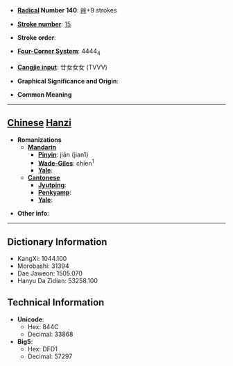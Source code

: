 * '''[[Wiktionary:Chinese radical index| Radical]] Number 140''': [[Wiktionary:Chinese radical index 艸|艸]]+9 strokes

* '''[[Wiktionary:Chinese total strokes index|Stroke number]]''': [[Wiktionary:Chinese total strokes index 15|15]]

* '''Stroke order''': 

* '''[[Wiktionary:Chinese four corner index|Four-Corner System]]''': 4444<sub>4</sub>

* '''[[Wiktionary:Chinese Cangjie index|Cangjie input]]''': 廿女女女 (TVVV)

* '''Graphical Significance and Origin''': 

* '''Common Meaning'''

----

== [[Chinese]] [[Hanzi]] ==

* '''Romanizations'''
** '''[[Mandarin]]'''
*** '''[[Pinyin]]''': jiān (jian1)
*** '''[[Wade-Giles]]''': chien<sup>1</sup>
*** '''[[Yale]]''': 
** '''[[Cantonese]]'''
*** '''[[Jyutping]]''':
*** '''[[Penkyamp]]''': 
*** '''[[Yale]]''': 

* '''Other info''': 

----

== Dictionary Information ==

* KangXi: 1044.100
* Morobashi: 31394
* Dae Jaweon: 1505.070
* Hanyu Da Zidian: 53258.100

== Technical Information ==

* '''Unicode''':
** Hex: 844C
** Decimal: 33868
* '''Big5''':
** Hex: DFD1
** Decimal: 57297